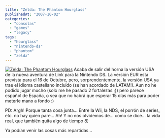 ```yaml
---
title: "Zelda: The Phantom Hourglass"
publishedAt: "2007-10-02"
categories: 
  - "consolas"
  - "games"
  - "legacy"
tags: 
  - "hourglass"
  - "nintendo-ds"
  - "phantom"
  - "zelda"
---
```


[![Zelda: The Phantom Hourglass](http://rick.jinlabs.com/wp-content/uploads/2007/10/61jeplrhtzl_aa280_.thumbnail.jpg)](http://rick.jinlabs.com/wp-content/uploads/2007/10/61jeplrhtzl_aa280_.jpg "Zelda: The Phantom Hourglass") Acaba de salir del horna la versión USA de la nueva aventura de Link para la Nintendo DS. La versión EUR esta prevista para el 16 de Octubre, pero, sorprendentemente, la versión USA ya trae el idioma castellano incluido (se han acordado de LATAM!). Aun no he podido jugar mucho (solo me he pasado 2 fortalezas ;)) pero parece español de España, o sea que no habrá que esperar 15 días más para poder meterle mano a fondo :)

PD: Argh! Porque tanta cosa junta... Entre la Wii, la NDS, el porrón de series, etc. no hay quien pare... Ah! Y no nos olvidemos de... como se dice... la vida real, que también quita algo de tiempo 8)

Ya podían venir las cosas más repartidas...

